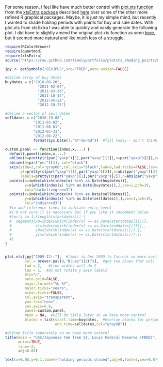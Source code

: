 For some reason, I feel like have much better control with [plot.xts function](http://timelyportfolio.blogspot.com/search/label/plot.xts)
from the [xtsExtra package](https://r-forge.r-project.org/scm/viewvc.php/pkg/xtsExtra/?root=xts) described [here](http://tradeblotter.wordpress.com/2012/11/23/xts-and-gsoc-2012/) over some of the other more refined R graphical packages.  Maybe, it is just my simple mind, but recently I wanted to shade holding periods with points for buy and sale dates.  With plot.xts from xtsExtra I was able to quickly and easily generate the following plot.  I did have to slightly amend the original plot.xts function as seen [here](https://gist.github.com/timelyportfolio/5062164), but it seemed more natural and like much less of a struggle.


```r
require(RColorBrewer)
require(quantmod)
require(xtsExtra)
source("https://raw.github.com/timelyportfolio/plotxts_shading_points/master/plot.R")

jpy <- getSymbols("DEXJPUS",src="FRED",auto.assign=FALSE)

#define array of buy dates
buydates = c("2010-08-20",
               "2011-02-07",
               "2011-03-30",
               "2011-10-14",
               "2012-06-21",
               "2012-10-25")

#define a vector of sell dates
selldates = c("2010-10-08",
             "2011-03-02",
             "2011-06-01",
             "2012-05-31",
             "2012-08-22",
             format(Sys.Date(),"%Y-%m-%d"))  #fill today - don't think this is necessary

custom.panel <- function(index,x,...) {
  default.panel(index,x,...)
  abline(h=pretty(c(par("yaxp")[1],par("yaxp")[2]),n=par("yaxp")[3]),col="gray60",lty=3)
  abline(h=par("usr")[3], col="black")
  axis(side=2,col="gray60",col.axis="black",lwd=0,lwd.ticks=FALSE,las=1,
       at=pretty(c(par("yaxp")[1],par("yaxp")[2]),n=abs(par("yaxp")[3])),
       labels=pretty(c(par("yaxp")[1],par("yaxp")[2]),n=abs(par("yaxp")[3])))
  points(x=index[which(index(x) %in% as.Date(buydates))],
         y=x[which(index(x) %in% as.Date(buydates)),],cex=1,pch=19,
         col="darkolivegreen3")
  points(x=index[which(index(x) %in% as.Date(selldates))],
         y=x[which(index(x) %in% as.Date(selldates)),],cex=1,pch=19,
         col="indianred3")
  #to add reference lines to indicate entry level
  #I'm not sure it is necessary but if you like it uncomment below
  #for(i in 1:(length(startdates))) {
  #  segments(x0=index[which(index(x) == as.Date(startdates[i]))],
  #           x1=index[which(index(x) == as.Date(enddates[i]))],,
  #           y0=x[which(index(x) == as.Date(startdates[i])),],
  #           y1=x[which(index(x) == as.Date(startdates[i])),])
  #}
}


plot.xts(jpy["2009-12::"],  #limit to Dec 2009 to Current so more easily visible
         col = brewer.pal(9,"Blues")[c(7)],  #get two blues that will look ok
         lwd = 2,   #line width; will do 2
         las = 1,  #do not rotate y axis labels
         bty="n",
         auto.grid=FALSE,
         major.format="%b %Y",
         major.ticks="years",
         minor.ticks=FALSE,
         col.axis="transparent",
         yax.loc="none",
         cex.axis=0.8,
         panel=custom.panel,
         main = NA,  #will do title later so we have more control
         blocks = list(start.time=buydates,  #overlay blocks for periods owned
                       end.time=selldates,col="gray90"))

#define title separately so we have more control
title(main = "US$/Japanese Yen from St. Louis Federal Reserve (FRED)",
      outer=TRUE,
      line=-2,
      adj=0.05)

text(x=0.05,y=0.1,label="holding periods shaded",adj=0,font=3,cex=0.8)
```

